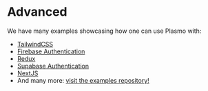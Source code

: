 # Advanced

We have many examples showcasing how one can use Plasmo with:

- [TailwindCSS](https://github.com/PlasmoHQ/examples/tree/main/with-tailwindcss)
- [Firebase Authentication](https://github.com/PlasmoHQ/examples/tree/main/with-firebase-auth)
- [Redux](https://github.com/PlasmoHQ/examples/tree/main/with-redux)
- [Supabase Authentication](https://github.com/PlasmoHQ/examples/tree/main/with-supabase)
- [NextJS](/advanced/with-nextjs)
- And many more: [visit the examples repository!](https://github.com/PlasmoHQ/examples)

